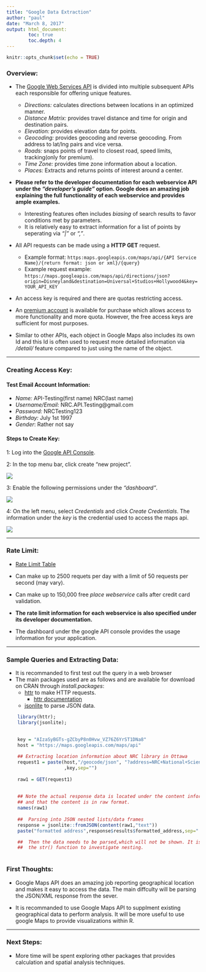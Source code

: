 ```yaml
---
title: "Google Data Extraction"
author: "paul"
date: "March 8, 2017"
output: html_document:
        toc: true
        toc.depth: 4
---
```


```r
knitr::opts_chunk$set(echo = TRUE)
```


### Overview:
*   The [Google Web Services API](https://developers.google.com/maps/web-services/overview) is divided into multiple subsequent APIs each responsible for offering unique features.
    +   _Directions:_ calculates directions between locations in an optimized manner.
    +   _Distance Matrix:_ provides travel distance and time for origin and destination pairs.
    +   _Elevation:_ provides elevation data for points. 
    +   _Geocoding:_ provides geocoding and reverse geocoding. From address to lat/lng pairs 
        and vice versa.
    +   _Roads:_ snaps points of travel to closest road, speed limits, tracking(only for premium).
    +   _Time Zone:_ provides time zone information about a location.
    +   _Places:_ Extracts and returns points of interest around a center.

*   __Please refer to the developer documentation for each webservice API under the _"developer's guide"_ option. Google does an amazing job explaining
      the full functionality of each webservice and provides ample examples.__
    +   Interesting features often includes _biasing_ of search results to favor conditions met by parameters.
    +   It is relatively easy to extract information for a list of points by seperating via _"|"_ or _","_.

*   All API requests can be made using a __HTTP GET__ request.
    +   Example format: `https:maps.googleapis.com/maps/api/{API Service Name}/{return format: json or xml}/{query}`
    +   Example request example: 
        `https://maps.googleapis.com/maps/api/directions/json?origin=Disneyland&destination=Universal+Studios+Hollywood4&key=YOUR_API_KEY`

*   An access key is required and there are quotas restricting access. 

*   An [premium account](https://developers.google.com/maps/premium/usage-limits) is available for purchase 
    which allows access to more functionality and more quota. 
    However, the free access keys are sufficient for most purposes.

*   Similar to other APIs, each object in Google Maps also includes its own Id and this Id 
    is often used to request more detailed information via _/detail/_ feature compared
    to just using the name of the object.


*****


###  Creating Access Key:  



#### Test Email Account Information:

*   _Name:_   API-Testing(first name) NRC(last name)
*   _Username/Email:_   NRC.API.Testing@gmail.com
*   _Password:_   NRCTesting123
*   _Birthday:_   July 1st 1997
*   _Gender_: Rather  not say    

        
        
#### Steps to Create Key:
1:  Log into the [Google API Console](https://console.developers.google.com).   

2:  In the top menu bar, click create "new project".  

![](./Pictures/Create_New_Project.jpg)  

3:  Enable the following permissions under the _"dashboard"_.  

![](./Pictures/Enable_API.jpg)  

4:  On the left menu, select _Credentials_ and click _Create Credentials_. 
    The information under the _key_ is the credential used to access the maps api.  
    
![](./Pictures/Create_Key.jpg)


*****

### Rate Limit:
*   [Rate Limit Table](https://enterprise.google.com/maps/pricing/?utm_source=google&utm_medium=cpc&utm_campaign=2016-geo-na-endor-gmedia-search-us-br_bmm_en_refr_hv_price&utm_content=usca%7Cen%7Chybr%7C1001877%7C%7C%7Cbrand%7C%7Crefr_hv_price&utm_term=%2Bgoogle%20%2Bmap%20%2Bapi%20%2Bplans&creative=153855030923&gclid=Cj0KEQiA9P7FBRCtoO33_LGUtPQBEiQAU_tBgK-i1qyj1UvAJCLTGFzlZHbBPsgGs0l6T4mZBUbCka4aAsHz8P8HAQ#compare-editions)

*   Can make up to 2500 requets per day with a limit of 50 requests per second (may vary). 

*   Can make up to 150,000 free _place webservice_ calls after credit card validation.

*   __The rate limit information for each webservice is also specified under its developer documentation.__

*   The dashboard under the google API console provides the usage information for your application.

*****

### Sample Queries and Extracting Data:
*   It is recommanded to first test out the query in a web browser 
*   The main packages used are as follows and are available for download on CRAN through _install.packages_:
    +   [httr](https://cran.r-project.org/web/packages/httr/vignettes/quickstart.html) to make HTTP requests.
        +   [httr documentation](https://cran.r-project.org/web/packages/httr/httr.pdf)
    +   [jsonlite](https://cran.r-project.org/web/packages/jsonlite/vignettes/json-aaquickstart.html) to parse JSON data.

```r
    library(httr);
    library(jsonlite);
    
```


```r
    key = "AIzaSyBGTs-gZCbyP8n0Hvw_VZ76Z6YrST1DNa8"
    host = "https://maps.googleapis.com/maps/api"
    
    ## Extracting location information about NRC library in Ottawa
    request1 = paste(host,"/geocode/json", "?address=NRC+National+Science+Library&key="
                     ,key,sep="")
    
    raw1 = GET(request1)
    
    
    ## Note the actual response data is located under the content information 
    ## and that the content is in raw format.
    names(raw1)
    
    ##  Parsing into JSON nested lists/data frames
    response = jsonlite::fromJSON(content(raw1,"text"))
    paste("formatted address",response$results$formatted_address,sep=" ");

    ##  Then the data needs to be parsed,which will not be shown. It is recommanded to use 
    ##  the str() function to investigate nesting.
    

```


###  First Thoughts:
*   Google Maps API does an amazing job reporting geographical location and makes it easy to access the data. The main diffculty will be parsing the JSON/XML response from the sever. 

*   It is recommanded to use Google Maps API to supplment existing geographical data to perform analysis. It will be more useful to use google Maps to provide visualizations within R. 


*****


### Next Steps:
*   More time will be spent exploring other packages that provides calculation and spatial analysis techniques.
